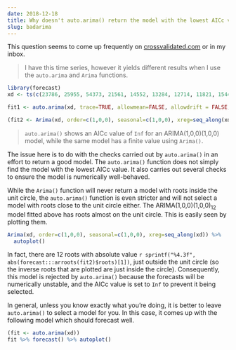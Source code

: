 ```yaml
---
date: 2018-12-18
title: Why doesn't auto.arima() return the model with the lowest AICc value?
slug: badarima
---
```


This question seems to come up frequently on [crossvalidated.com](http://crossvalidated.com) or in my inbox.

> I have this time series, however it yields different results when I use the `auto.arima` and `Arima` functions.

```r
library(forecast)
xd <- ts(c(23786, 25955, 54373, 21561, 14552, 13284, 12714, 11821, 15445, 21307, 17228, 20007, 23065, 32811, 43147, 15127, 13497, 12224, 11412, 11888, 14210,18978, 15782, 17216, 16417, 22861, 42616, 17057,  9741, 10503,  7170, 10686,  9762, 15773, 15280, 13212, 14784, 26104, 29947), frequency = 12, start=c(2014,1), end=c(2017,3))

fit1 <- auto.arima(xd, trace=TRUE, allowmean=FALSE, allowdrift = FALSE, max.p=1, max.q=0, max.P=1, max.Q=0, xreg=seq_along(xd))

(fit2 <- Arima(xd, order=c(1,0,0), seasonal=c(1,0,0), xreg=seq_along(xd)))
```

> `auto.arima()` shows an AICc value of `Inf` for an ARIMA(1,0,0)(1,0,0) model, while the same model has a finite value using `Arima()`.

The issue here is to do with the checks carried out by `auto.arima()` in an effort to return a good model. The `auto.arima()` function does not simply find the model with the lowest AICc value. It also carries out several checks to ensure the model is numerically well-behaved.

While the `Arima()` function will never return a model with roots inside the unit circle, the `auto.arima()` function is even stricter and will not select a model with roots close to the unit circle either. The ARIMA(1,0,0)(1,0,0)<sub>12</sub> model fitted above has roots almost on the unit circle. This is easily seen by plotting them.

```r
Arima(xd, order=c(1,0,0), seasonal=c(1,0,0), xreg=seq_along(xd)) %>%
  autoplot()
```

In fact, there are 12 roots with absolute value `r sprintf("%4.3f", abs(forecast:::arroots(fit2)$roots)[1])`, just outside the unit circle (so the inverse roots that are plotted are just inside the circle). Consequently, this model is rejected by `auto.arima()` because the forecasts will be numerically unstable, and the AICc value is set to `Inf` to prevent it being selected.

In general, unless you know exactly what you're doing, it is better to leave `auto.arima()` to select a model for you. In this case, it comes up with the following model which should forecast well.

```r
(fit <- auto.arima(xd))
fit %>% forecast() %>% autoplot()
```
